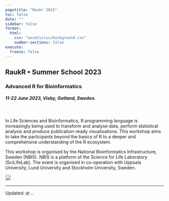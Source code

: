 ```yaml
---
pagetitle: "Raukr 2023"
toc: false
date: ""
sidebar: false
format:
  html:
    css: "assets/css/background.css"
    number-sections: false
execute:
  freeze: false
---
```


## [**RaukR** • Summer School 2023]{.large}

### Advanced R for Bioinformatics

##### 11-22 June 2023, Visby, Gotland, Sweden.

<br>

In Life Sciences and Bioinformatics, R programming language is increasingly being used to transform and analyse data, perform statistical analysis and produce publication-ready visualisations. This workshop aims to take the participants beyond the basics of R to a deeper and comprehensive understanding of the R ecosystem.

This workshop is organised by the National Bioinformatics Infrastructure, Sweden (NBIS). NBIS is a platform of the Science for Life Laboratory (SciLifeLab). The event is organised in co-operation with Uppsala University, Lund University and Stockholm University, Sweden.

![](assets/logos/raukr.svg){height="1.3em"} &nbsp; ![](assets/logos/nbis-scilifelab.svg){height="1.2em"}

---

::: small
Updated: <?lua.date?> at <?lua.time?>..
:::
